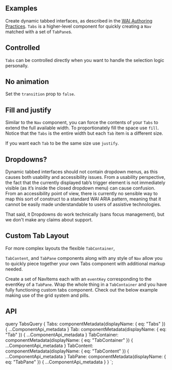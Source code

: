 

<PageHeader title="Tabbed components" subTitle="Dynamic tabbed interfaces" />

## Examples

Create dynamic tabbed interfaces, as described in the
[<abbr title="Web Accessibility Initiative">WAI</abbr> <ARIA /> Authoring Practices](https://www.w3.org/TR/wai-aria-practices/#tabpanel).
`Tabs` is a higher-level component for quickly creating a
`Nav` matched with a set of `TabPane`s.

<ReactPlayground
  codeText={TabsUncontrolled}
  exampleClassName="bs-example-tabs"
/>

## Controlled

`Tabs` can be controlled directly when you want to handle the
selection logic personally.

<ReactPlayground codeText={TabsControlled} exampleClassName="bs-example-tabs" />

## No animation

Set the `transition` prop to `false`.

<ReactPlayground
  codeText={TabsNoAnimation}
  exampleClassName="bs-example-tabs"
/>

## Fill and justify

Similar to the `Nav` component, you can force the contents of your `Tabs` to extend the full available width. To
proportionately fill the space use `fill`. Notice that the
`Tabs` is the entire width but each `Tab` item is a different size.

<ReactPlayground codeText={TabsFill} />

If you want each `Tab` to be the same size use `justify`.

<ReactPlayground codeText={TabsJustified} />

## Dropdowns?

Dynamic tabbed interfaces should not contain dropdown menus, as this
causes both usability and accessibility issues. From a usability
perspective, the fact that the currently displayed tab’s trigger element
is not immediately visible (as it’s inside the closed dropdown menu) can
cause confusion. From an accessibility point of view, there is currently
no sensible way to map this sort of construct to a standard WAI ARIA
pattern, meaning that it cannot be easily made understandable to users
of assistive technologies.

That said, it Dropdowns do work technically (sans focus management), but
we don't make any claims about support.

## Custom Tab Layout

For more complex layouts the flexible `TabContainer`,

`TabContent`, and `TabPane` components along with any
style of `Nav` allow you to quickly piece together your own Tabs
component with additional markup needed.

Create a set of NavItems each with an `eventKey`
corresponding to the eventKey of a `TabPane`. Wrap the whole
thing in a `TabContainer` and you have fully functioning
custom tabs component. Check out the below example making use of the
grid system and pills.

<ReactPlayground codeText={LeftTabs} exampleClassName="bs-example-tabs" />

## API

<ComponentApi metadata={props.data.Tabs} />
<ComponentApi metadata={props.data.Tab} />
<ComponentApi metadata={props.data.TabContainer} />
<ComponentApi metadata={props.data.TabContent} />
<ComponentApi metadata={props.data.TabPane} />

  query TabsQuery {
    Tabs: componentMetadata(displayName: { eq: "Tabs" }) {
      ...ComponentApi_metadata
    }
    Tab: componentMetadata(displayName: { eq: "Tab" }) {
      ...ComponentApi_metadata
    }
    TabContainer: componentMetadata(displayName: { eq: "TabContainer" }) {
      ...ComponentApi_metadata
    }
    TabContent: componentMetadata(displayName: { eq: "TabContent" }) {
      ...ComponentApi_metadata
    }
    TabPane: componentMetadata(displayName: { eq: "TabPane" }) {
      ...ComponentApi_metadata
    }
  }
`;
